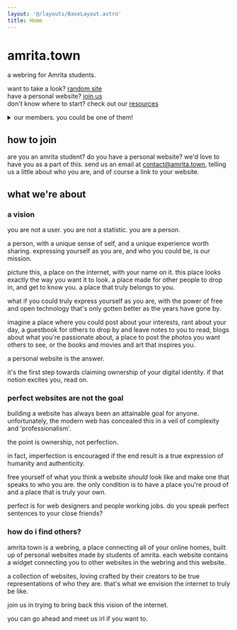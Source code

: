 ```yaml
---
layout: '@/layouts/BaseLayout.astro'
title: Home
---
```



# amrita.town

a webring for Amrita students.

want to take a look? [random site](/random)  
have a personal website? [join us](/join)  
don't know where to start? check out our [resources](/resources)

<details style="margin-top: 0.5rem">
	<summary>our members. you could be one of them!</summary>
	<MemberList />
</details>

## how to join

are you an amrita student? do you have a personal website? we'd love to have you as a part of this. send us an email at [contact@amrita.town](mailto:contact@amrita.town), telling us a little about who you are, and of course a link to your website.

## what we're about

### a vision

you are not a user. you are not a statistic. you are a person.

a person, with a unique sense of self, and a unique experience worth sharing. expressing yourself as you are, and who you could be, is our mission.

picture this, a place on the internet, with your name on it. this place looks exactly the way you want it to look. a place made for other people to drop in, and get to know you. a place that truly belongs to you.

what if you could truly express yourself as you are, with the power of free and open technology that's only gotten better as the years have gone by.

imagine a place where you could post about your interests, rant about your day, a guestbook for others to drop by and leave notes to you to read, blogs about what you're passionate about, a place to post the photos you want others to see, or the books and movies and art that inspires you.

a personal website is the answer.

it's the first step towards claiming ownership of your digital identity. if that notion excites you, read on.

### perfect websites are not the goal

building a website has always been an attainable goal for anyone. unfortunately, the modern web has concealed this in a veil of complexity and 'professionalism'.

the point is ownership, not perfection.

in fact, imperfection is encouraged if the end result is a true expression of humanity and authenticity.

free yourself of what you think a website _should_ look like and make one that speaks to who you are. the only condition is to have a place you're proud of and a place that is truly your own.

perfect is for web designers and people working jobs. do you speak perfect sentences to your close friends?

### how do i find others?

amrita town is a webring, a place connecting all of your online homes, built up of personal websites made by students of amrita. each website contains a widget connecting you to other websites in the webring and this website.

a collection of websites, loving crafted by their creators to be true representations of who they are. that's what we envision the internet to truly be like.

join us in trying to bring back this vision of the internet.

you can go ahead and meet us irl if you want to.
